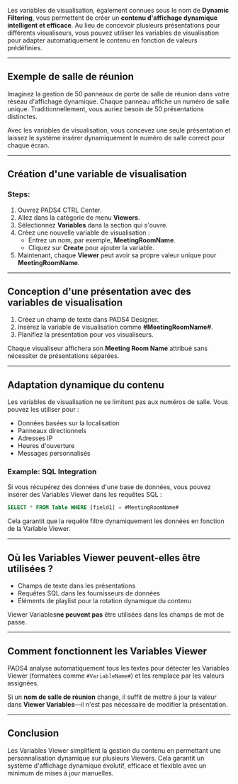 Les variables de visualisation, également connues sous le nom de **Dynamic Filtering**, vous permettent de créer un **contenu d'affichage dynamique intelligent et efficace**. Au lieu de concevoir plusieurs présentations pour différents visualiseurs, vous pouvez utiliser les variables de visualisation pour adapter automatiquement le contenu en fonction de valeurs prédéfinies.

***

## **Exemple de salle de réunion**

Imaginez la gestion de 50 panneaux de porte de salle de réunion dans votre réseau d'affichage dynamique. Chaque panneau affiche un numéro de salle unique. Traditionnellement, vous auriez besoin de 50 présentations distinctes.

Avec les variables de visualisation, vous concevez une seule présentation et laissez le système insérer dynamiquement le numéro de salle correct pour chaque écran.

***

## **Création d'une variable de visualisation**

### **Steps:**

1. Ouvrez PADS4 CTRL Center.
2. Allez dans la catégorie de menu **Viewers**.
3. Sélectionnez **Variables** dans la section qui s'ouvre.
4. Créez une nouvelle variable de visualisation :
   * Entrez un nom, par exemple, **MeetingRoomName**.
   * Cliquez sur **Create** pour ajouter la variable.
5. Maintenant, chaque **Viewer** peut avoir sa propre valeur unique pour **MeetingRoomName**.

***

## **Conception d'une présentation avec des variables de visualisation**

1. Créez un champ de texte dans PADS4 Designer.
2. Insérez la variable de visualisation comme **#MeetingRoomName#**.
3. Planifiez la présentation pour vos visualiseurs.

Chaque visualiseur affichera son **Meeting Room Name** attribué sans nécessiter de présentations séparées.

***

## **Adaptation dynamique du contenu**

Les variables de visualisation ne se limitent pas aux numéros de salle. Vous pouvez les utiliser pour :

* Données basées sur la localisation
* Panneaux directionnels
* Adresses IP
* Heures d'ouverture
* Messages personnalisés

### **Example: SQL Integration**

Si vous récupérez des données d'une base de données, vous pouvez insérer des Variables Viewer dans les requêtes SQL :

```sql
SELECT * FROM Table WHERE [field1] = #MeetingRoomName#
```

Cela garantit que la requête filtre dynamiquement les données en fonction de la Variable Viewer.

***

## **Où les Variables Viewer peuvent-elles être utilisées ?**

* Champs de texte dans les présentations
* Requêtes SQL dans les fournisseurs de données
* Éléments de playlist pour la rotation dynamique du contenu

Viewer Variables**ne peuvent pas** être utilisées dans les champs de mot de passe.

***

## **Comment fonctionnent les Variables Viewer**

PADS4 analyse automatiquement tous les textes pour détecter les Variables Viewer (formatées comme `#VariableName#`) et les remplace par les valeurs assignées.

Si un **nom de salle de réunion** change, il suffit de mettre à jour la valeur dans **Viewer Variables**—il n'est pas nécessaire de modifier la présentation.

***

## **Conclusion**

Les Variables Viewer simplifient la gestion du contenu en permettant une personnalisation dynamique sur plusieurs Viewers. Cela garantit un système d'affichage dynamique évolutif, efficace et flexible avec un minimum de mises à jour manuelles.
